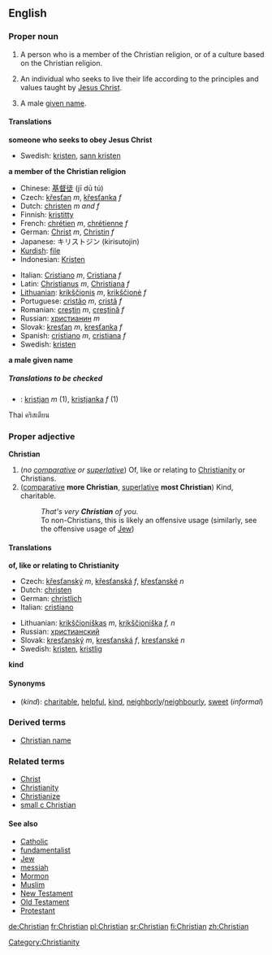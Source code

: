 ==English==

{{rank|started|respect|that's|744|Christian|food|trying|states}}

===Proper noun===
{{en-noun-reg}}

# {{cattag|Christianity}} A person who is a member of the Christian religion, or of a culture based on the Christian religion.
# {{cattag|Christianity}} An individual who seeks to live their life according to the principles and values taught by [[Jesus Christ]].
# A male [[given name]].

====Translations====

'''someone who seeks to obey Jesus Christ'''
{{top}}
{{mid}}
*Swedish: [[kristen]], [[sann kristen]]
{{bottom}}

'''a member of the Christian religion'''
{{top}}
*Chinese: [[基督徒]] (jī dū tú)
*Czech: [[křesťan]] ''m'', [[křesťanka]] ''f''
*Dutch: [[christen]] ''m and f''
*Finnish: [[kristitty]]
*French: [[chrétien]] ''m'', [[chrétienne]] ''f''
*German: [[Christ]] ''m'', [[Christin]] ''f''
*Japanese: キリストジン (kirisutojin)
*[[Kurdish]]: [[file]]
*Indonesian: [[Kristen]]
{{mid}}
*Italian: [[Cristiano]] ''m'', [[Cristiana]] ''f''
*Latin: [[Christianus]] ''m'', [[Christiana]] ''f''
*[[Lithuanian]]: [[krikščionis]] ''m'', [[krikščionė]] ''f''
*Portuguese: [[cristão]] ''m'', [[cristã]] ''f''
*Romanian: [[creştin]] ''m'', [[creştină]] ''f''
*Russian: [[христианин]] ''m''
*Slovak: [[kresťan]] ''m'', [[kresťanka]] ''f''
*Spanish: [[cristiano]] ''m'', [[cristiana]] ''f''
*Swedish: [[kristen]] {{c}}
{{bottom}}

'''a male given name'''

=====Translations to be checked=====
{{checktrans}}
*{{ttbc|Slovene}}: [[kristjan]] ''m'' (1), [[kristjanka]] ''f'' (1)
Thai คริสเตียน

===Proper adjective===
'''Christian'''

#(''no [[comparative]] or [[superlative]]'') Of, like or relating to [[Christianity]] or Christians.
# ([[comparative]] '''more Christian''', [[superlative]] '''most Christian''') Kind, charitable.
#:''That's very '''Christian''' of you.''
#:To non-Christians, this is likely an offensive usage (similarly, see the offensive usage of [[Jew]])

====Translations====
'''of, like or relating to Christianity'''
{{top}}
*Czech: [[křesťanský]] ''m'', [[křesťanská]] ''f'', [[křesťanské]] ''n''
*Dutch: [[christen]]
*German: [[christlich]]
*Italian: [[cristiano]]
{{mid}}
*Lithuanian: [[krikščioniškas]] ''m'', [[krikščioniška]] ''f, n''
*Russian: [[христианский]]
*Slovak: [[kresťanský]] ''m'', [[kresťanská]] ''f'', [[kresťanské]] ''n''
*Swedish: [[kristen]], [[kristlig]]
{{bottom}}

'''kind'''
{{top}}
{{mid}}
{{bottom}}

====Synonyms====
*(''kind''): [[charitable]], [[helpful]], [[kind]], [[neighborly]]/[[neighbourly]], [[sweet]] (''informal'')

===Derived terms===
*[[Christian name]]

===Related terms===
*[[Christ]]
*[[Christianity]]
*[[Christianize]]
*[[small c Christian]]

====See also====
*[[Catholic]]
*[[fundamentalist]]
*[[Jew]]
*[[messiah]]
*[[Mormon]]
*[[Muslim]]
*[[New Testament]]
*[[Old Testament]]
*[[Protestant]]

[[Category:Christianity]]

[[de:Christian]]
[[fr:Christian]]
[[pl:Christian]]
[[sr:Christian]]
[[fi:Christian]]
[[zh:Christian]]